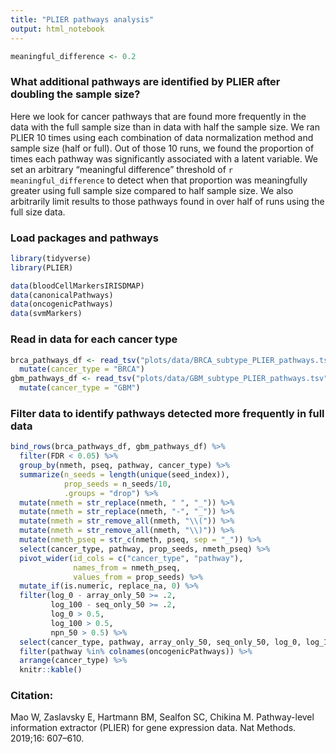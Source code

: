 ```yaml
---
title: "PLIER pathways analysis"
output: html_notebook
---
```


```r
meaningful_difference <- 0.2
```

### What additional pathways are identified by PLIER after doubling the sample size?

Here we look for cancer pathways that are found more frequently in the data with the full sample size than in data with half the sample size.
We ran PLIER 10 times using each combination of data normalization method and sample size (half or full).
Out of those 10 runs, we found the proportion of times each pathway was significantly associated with a latent variable.
We set an arbitrary "meaningful difference" threshold of `r meaningful_difference` to detect when that proportion was meaningfully greater using full sample size compared to half sample size.
We also arbitrarily limit results to those pathways found in over half of runs using the full size data.

### Load packages and pathways

```r
library(tidyverse)
library(PLIER)

data(bloodCellMarkersIRISDMAP)
data(canonicalPathways)
data(oncogenicPathways)
data(svmMarkers)
```

### Read in data for each cancer type
```r
brca_pathways_df <- read_tsv("plots/data/BRCA_subtype_PLIER_pathways.tsv") %>%
  mutate(cancer_type = "BRCA")
gbm_pathways_df <- read_tsv("plots/data/GBM_subtype_PLIER_pathways.tsv") %>%
  mutate(cancer_type = "GBM")
```

### Filter data to identify pathways detected more frequently in full data
```r

bind_rows(brca_pathways_df, gbm_pathways_df) %>%
  filter(FDR < 0.05) %>%
  group_by(nmeth, pseq, pathway, cancer_type) %>%
  summarize(n_seeds = length(unique(seed_index)),
            prop_seeds = n_seeds/10,
            .groups = "drop") %>%
  mutate(nmeth = str_replace(nmeth, " ", "_")) %>%
  mutate(nmeth = str_replace(nmeth, "-", "_")) %>%
  mutate(nmeth = str_remove_all(nmeth, "\\(")) %>%
  mutate(nmeth = str_remove_all(nmeth, "\\)")) %>%
  mutate(nmeth_pseq = str_c(nmeth, pseq, sep = "_")) %>%
  select(cancer_type, pathway, prop_seeds, nmeth_pseq) %>%
  pivot_wider(id_cols = c("cancer_type", "pathway"),
              names_from = nmeth_pseq,
              values_from = prop_seeds) %>%
  mutate_if(is.numeric, replace_na, 0) %>%
  filter(log_0 - array_only_50 >= .2,
         log_100 - seq_only_50 >= .2,
         log_0 > 0.5,
         log_100 > 0.5,
         npn_50 > 0.5) %>%
  select(cancer_type, pathway, array_only_50, seq_only_50, log_0, log_100, npn_50) %>%
  filter(pathway %in% colnames(oncogenicPathways)) %>%
  arrange(cancer_type) %>%
  knitr::kable()
```

### Citation:
Mao W, Zaslavsky E, Hartmann BM, Sealfon SC, Chikina M. Pathway-level information extractor (PLIER) for gene expression data. Nat Methods. 2019;16: 607–610.